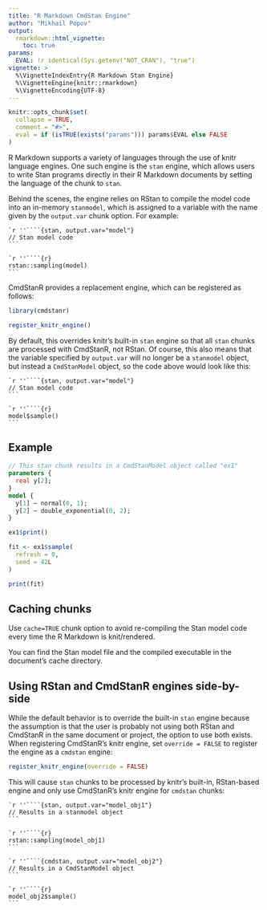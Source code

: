 ```yaml
---
title: "R Markdown CmdStan Engine"
author: "Mikhail Popov"
output: 
  rmarkdown::html_vignette:
    toc: true
params:
  EVAL: !r identical(Sys.getenv("NOT_CRAN"), "true")
vignette: >
  %\VignetteIndexEntry{R Markdown Stan Engine}
  %\VignetteEngine{knitr::rmarkdown}
  %\VignetteEncoding{UTF-8}
---
```


```r
knitr::opts_chunk$set(
  collapse = TRUE,
  comment = "#>",
  eval = if (isTRUE(exists("params"))) params$EVAL else FALSE
)
```

R Markdown supports a variety of languages through the use of knitr language engines. One such engine is the `stan` engine, which allows users to write Stan programs directly in their R Markdown documents by setting the language of the chunk to `stan`.

Behind the scenes, the engine relies on RStan to compile the model code into an in-memory `stanmodel`, which is assigned to a variable with the name given by the `output.var` chunk option. For example:

````
`r ''````{stan, output.var="model"}
// Stan model code
```

`r ''````{r}
rstan::sampling(model)
```
````

CmdStanR provides a replacement engine, which can be registered as follows:

```r
library(cmdstanr)

register_knitr_engine()
```

By default, this overrides knitr's built-in `stan` engine so that all `stan` chunks are processed with CmdStanR, not RStan. Of course, this also means that the variable specified by `output.var` will no longer be a `stanmodel` object, but instead a `CmdStanModel` object, so the code above would look like this:

````
`r ''````{stan, output.var="model"}
// Stan model code
```

`r ''````{r}
model$sample()
```
````

## Example

```stan
// This stan chunk results in a CmdStanModel object called "ex1"
parameters {
  real y[2];
}
model {
  y[1] ~ normal(0, 1);
  y[2] ~ double_exponential(0, 2);
}
```

```r
ex1$print()
```

```r
fit <- ex1$sample(
  refresh = 0,
  seed = 42L
)

print(fit)
```

## Caching chunks

Use `cache=TRUE` chunk option to avoid re-compiling the Stan model code every time the R Markdown is knit/rendered.

You can find the Stan model file and the compiled executable in the document's cache directory.

## Using RStan and CmdStanR engines side-by-side

While the default behavior is to override the built-in `stan` engine because the assumption is that the user is probably not using both RStan and CmdStanR in the same document or project, the option to use both exists. When registering CmdStanR's knitr engine, set `override = FALSE` to register the engine as a `cmdstan` engine:

``` r
register_knitr_engine(override = FALSE)
```

This will cause `stan` chunks to be processed by knitr's built-in, RStan-based engine and only use CmdStanR's knitr engine for `cmdstan` chunks:

````
`r ''````{stan, output.var="model_obj1"}
// Results in a stanmodel object
```

`r ''````{r}
rstan::sampling(model_obj1)
```

`r ''````{cmdstan, output.var="model_obj2"}
// Results in a CmdStanModel object
```

`r ''````{r}
model_obj2$sample()
```
````
